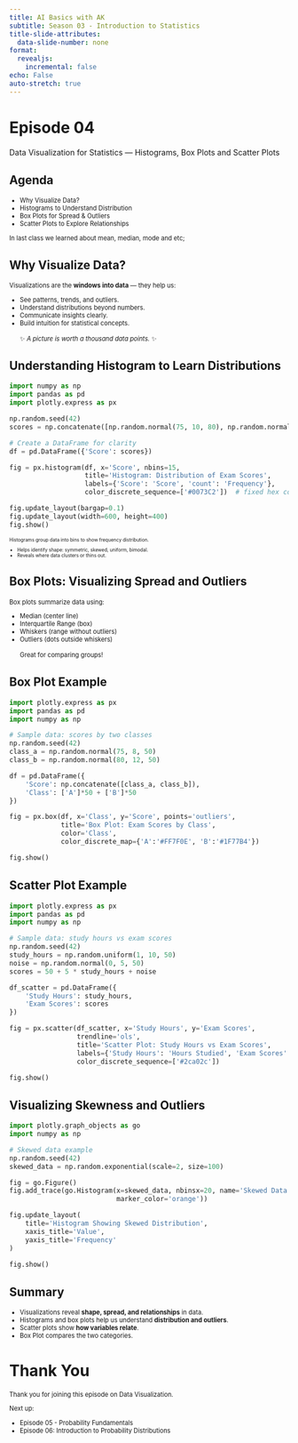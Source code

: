 ```yaml
---
title: AI Basics with AK
subtitle: Season 03 - Introduction to Statistics
title-slide-attributes:
  data-slide-number: none
format:
  revealjs:
    incremental: false
echo: False
auto-stretch: true
---
```


# Episode 04

Data Visualization for Statistics — Histograms, Box Plots and Scatter Plots

## Agenda

::: {style="font-size: 80%;"}
-   Why Visualize Data?
-   Histograms to Understand Distribution
-   Box Plots for Spread & Outliers
-   Scatter Plots to Explore Relationships

In last class we learned about mean, median, mode and etc;
:::

## Why Visualize Data?

::: {style="font-size: 80%;"}
Visualizations are the **windows into data** — they help us:

-   See patterns, trends, and outliers.
-   Understand distributions beyond numbers.
-   Communicate insights clearly.
-   Build intuition for statistical concepts. <br> <br> ✨ *A picture is worth a thousand data points.* ✨
:::

## Understanding Histogram to Learn Distributions

```python
import numpy as np
import pandas as pd
import plotly.express as px

np.random.seed(42)
scores = np.concatenate([np.random.normal(75, 10, 80), np.random.normal(90, 5, 20)])

# Create a DataFrame for clarity
df = pd.DataFrame({'Score': scores})

fig = px.histogram(df, x='Score', nbins=15,
                   title='Histogram: Distribution of Exam Scores',
                   labels={'Score': 'Score', 'count': 'Frequency'},
                   color_discrete_sequence=['#0073C2'])  # fixed hex color

fig.update_layout(bargap=0.1)
fig.update_layout(width=600, height=400)
fig.show()
```

::: {style="font-size: 60%;"}
Histograms group data into bins to show frequency distribution.

-   Helps identify shape: symmetric, skewed, uniform, bimodal.
-   Reveals where data clusters or thins out.
:::

## Box Plots: Visualizing Spread and Outliers

::: {style="font-size: 80%;"}
Box plots summarize data using:

-   Median (center line)
-   Interquartile Range (box)
-   Whiskers (range without outliers)
-   Outliers (dots outside whiskers) <br> <br> Great for comparing groups!
:::

## Box Plot Example

```python
import plotly.express as px
import pandas as pd
import numpy as np

# Sample data: scores by two classes
np.random.seed(42)
class_a = np.random.normal(75, 8, 50)
class_b = np.random.normal(80, 12, 50)

df = pd.DataFrame({
    'Score': np.concatenate([class_a, class_b]),
    'Class': ['A']*50 + ['B']*50
})

fig = px.box(df, x='Class', y='Score', points='outliers',
             title='Box Plot: Exam Scores by Class',
             color='Class',
             color_discrete_map={'A':'#FF7F0E', 'B':'#1F77B4'})

fig.show()
```

## Scatter Plot Example

```python
import plotly.express as px
import pandas as pd
import numpy as np

# Sample data: study hours vs exam scores
np.random.seed(42)
study_hours = np.random.uniform(1, 10, 50)
noise = np.random.normal(0, 5, 50)
scores = 50 + 5 * study_hours + noise

df_scatter = pd.DataFrame({
    'Study Hours': study_hours,
    'Exam Scores': scores
})

fig = px.scatter(df_scatter, x='Study Hours', y='Exam Scores',
                 trendline='ols',
                 title='Scatter Plot: Study Hours vs Exam Scores',
                 labels={'Study Hours': 'Hours Studied', 'Exam Scores': 'Score'},
                 color_discrete_sequence=['#2ca02c'])

fig.show()
```

## Visualizing Skewness and Outliers

```python
import plotly.graph_objects as go
import numpy as np

# Skewed data example
np.random.seed(42)
skewed_data = np.random.exponential(scale=2, size=100)

fig = go.Figure()
fig.add_trace(go.Histogram(x=skewed_data, nbinsx=20, name='Skewed Data',
                           marker_color='orange'))

fig.update_layout(
    title='Histogram Showing Skewed Distribution',
    xaxis_title='Value',
    yaxis_title='Frequency'
)

fig.show()
```

## Summary

::: {style="font-size: 80%;"}
-   Visualizations reveal **shape, spread, and relationships** in data.
-   Histograms and box plots help us understand **distribution and outliers**.
-   Scatter plots show **how variables relate**.
-   Box Plot compares the two categories.
:::

# Thank You

::: {style="font-size: 80%;"}
Thank you for joining this episode on Data Visualization.

Next up:

-   Episode 05 - Probability Fundamentals
-   Episode 06: Introduction to Probability Distributions
:::